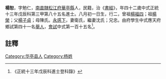 {{明清人物信息框
| 姓名 = 楊恕
| 原名 =
| 圖片名稱= 
| 圖片大小 =
| 圖片說明 = 
| 最高職務 =
| 國家 = 大明 
| 爵位 =
| 籍貫 = [[南直隸|南直隸]][[松江府|松江府]][[華亭縣|華亭縣]]
| 族裔 = 
| 旗籍 = 
| 字號 = 
| 諡號 =
| 出生日期 = 八月初一日
| 出生地點 =
| 逝世日期 = 
| 逝世地點 =
| 墓葬 =
| 配偶 = 衛氏沈氏
| 親屬 = 曾祖[[楊福四|楊福四]]，祖[[楊榮|楊榮]]，父[[楊子貞|楊子貞]]，母陳氏
| 出身 =
* 正統十三年戊辰科進士
| 經歷 =
| 著作 =  
*
*
*
}}
'''楊恕'''{{BD|1407年||1466年||}}，字勉仁，[[南直隸|南直隸]][[松江府|松江府]][[華亭縣|華亭縣]]人，民籍，治《[[書經|書經]]》，年四十二歲中式正統十三年戊辰科第三甲第八十五名進士。八月初一日生，行二，曾祖[[楊福四|楊福四]]；祖[[楊榮|楊榮]]；父[[楊子貞|楊子貞]]；母陳氏。[[永感下|永感下]]，妻衛氏，繼妻沈氏；兄忠。由府學生中式應天府鄉試第四十一名[[舉人|舉人]]，[[會試|會試]]中式第一百十五名<ref>《正統十三年戊辰科進士登科錄》</ref>。

==註釋==
{{reflist}}
{{明朝人物小作品}}
{{正統十三年戊辰科殿试金榜}}
{{DEFAULTSORT:Y}}
[[Category:华亭县人|Category:华亭县人]]
[[Category:杨姓|Category:杨姓]]